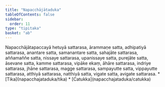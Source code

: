 ```yaml
---
title: "Napacchājātaduka"
tableOfContents: false
sidebar:
  order: 11
type: "tipitaka"
basket: "ab"
---
```



<DynamicBreadcrumb />

<Division number="183">

<Paragraph number="643">
Napacchājātapaccayā hetuyā sattarasa, ārammaṇe satta, adhipatiyā sattarasa, anantare satta, samanantare satta, sahajāte sattarasa, aññamaññe satta, nissaye sattarasa, upanissaye satta, purejāte satta, āsevane satta, kamme sattarasa, vipāke ekaṃ, āhāre sattarasa, indriye sattarasa, jhāne sattarasa, magge sattarasa, sampayutte satta, vippayutte sattarasa, atthiyā sattarasa, natthiyā satta, vigate satta, avigate sattarasa.

</Paragraph>
</Division>

<TableOfContents>
* [Tika](napacchajataduka/tika)
* [Catukka](napacchajataduka/catukka)
</TableOfContents>